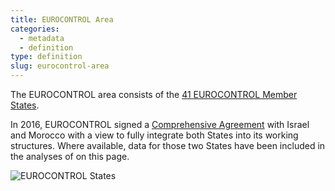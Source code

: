 ```yaml
---
title: EUROCONTROL Area
categories:
  - metadata
  - definition
type: definition
slug: eurocontrol-area
---
```


The EUROCONTROL area consists of the [41 EUROCONTROL Member States][ectl_ms].

In 2016, EUROCONTROL signed a [Comprehensive Agreement][ca] with Israel and Morocco with a view to fully integrate both States into its working structures. Where available, data for those two States have been included in the analyses of on this page. 

<img src="/images/ectl_states.png" class="img-fluid" alt="EUROCONTROL States">

[ectl_ms]: https://www.eurocontrol.int/about-us#member-states "EUROCONTROL Member States"
[ca]: https://www.eurocontrol.int/about-us#member-states "Comprehensive Agreement States"